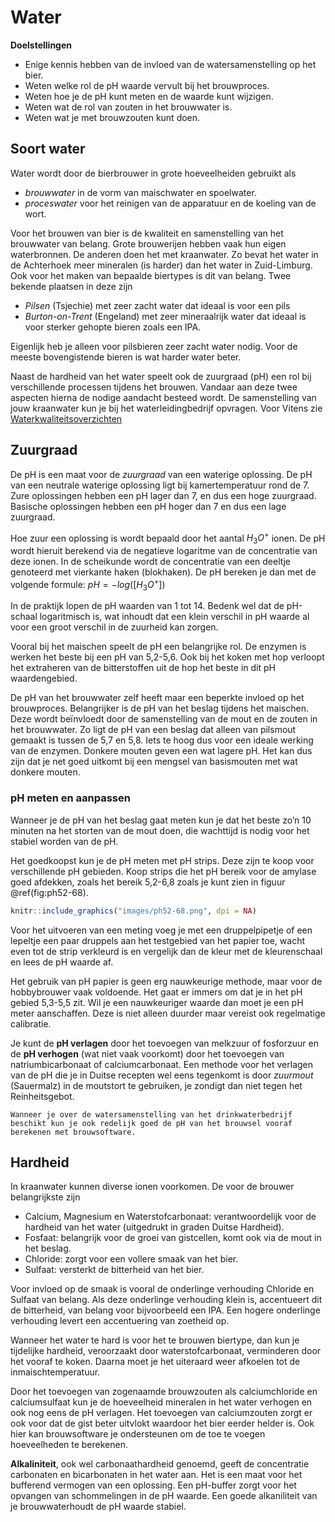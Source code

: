 # Water {#water}

**Doelstellingen**

-  Enige kennis hebben van de invloed van de watersamenstelling op het bier.
-  Weten welke rol de pH waarde vervult bij het brouwproces.
-  Weten hoe je de pH kunt meten en de waarde kunt wijzigen.
-  Weten wat de rol van zouten in het brouwwater is.
-  Weten wat je met brouwzouten kunt doen.

## Soort water

Water wordt door de bierbrouwer in grote hoeveelheiden gebruikt als

-  *brouwwater* in de vorm van maischwater en spoelwater.
-  *proceswater* voor het reinigen van de apparatuur en de koeling van de wort.

Voor het brouwen van bier is de kwaliteit en samenstelling van het brouwwater van belang. Grote brouwerijen hebben vaak hun eigen waterbronnen. De anderen doen het met kraanwater. Zo bevat het water in de Achterhoek meer mineralen (is harder) dan het water in Zuid-Limburg. Ook voor het maken van bepaalde biertypes is dit van belang. Twee bekende plaatsen in deze zijn

-  *Pilsen* (Tsjechie) met zeer zacht water dat ideaal is voor een pils
-  *Burton-on-Trent* (Engeland) met zeer mineraalrijk water dat ideaal is voor sterker gehopte bieren zoals een IPA.

Eigenlijk heb je alleen voor pilsbieren zeer zacht water nodig. Voor de meeste bovengistende bieren is wat harder water beter.

Naast de hardheid van het water speelt ook de zuurgraad (pH) een rol bij verschillende processen tijdens het brouwen. Vandaar aan deze twee aspecten hierna de nodige aandacht besteed wordt. De samenstelling van jouw kraanwater kun je bij het waterleidingbedrijf opvragen. Voor Vitens zie [Waterkwaliteitsoverzichten](https://www.vitens.nl/service/waterkwaliteit/waterkwaliteitsoverzichten)

## Zuurgraad {#zuurgraad}

De pH is een maat voor de *zuurgraad* van een waterige oplossing. De pH van een neutrale waterige oplossing ligt bij kamertemperatuur rond de 7. Zure oplossingen hebben een pH lager dan 7, en dus een hoge zuurgraad. Basische oplossingen hebben een pH hoger dan 7 en dus een lage zuurgraad.

Hoe zuur een oplossing is wordt bepaald door het aantal $H_3O^+$ ionen. De pH wordt hieruit berekend via de negatieve logaritme van de concentratie van deze ionen. In de scheikunde wordt de concentratie van een deeltje genoteerd met vierkante haken (blokhaken). De pH  bereken je dan met de volgende formule: $pH = -log([H_3O^+])$

In de praktijk lopen de pH waarden van 1 tot 14. Bedenk wel dat de pH-schaal logaritmisch is, wat inhoudt dat een klein verschil in pH waarde al voor een groot verschil in de zuurheid kan zorgen.

Vooral bij het maischen speelt de pH een belangrijke rol. De enzymen is werken het beste bij een pH van 5,2-5,6. Ook bij het koken met hop verloopt het extraheren van de bitterstoffen uit de hop het beste in dit pH waardengebied.

De pH van het brouwwater zelf heeft maar een beperkte invloed op het brouwproces. Belangrijker is de pH van het beslag tijdens het maischen. Deze wordt beïnvloedt door de samenstelling van de mout en de zouten in het brouwwater. Zo ligt de pH van een beslag dat alleen van pilsmout gemaakt is tussen de 5,7 en 5,8. Iets te hoog dus voor een ideale werking van de enzymen. Donkere mouten geven een wat lagere pH. Het kan dus zijn dat je net goed uitkomt bij een mengsel van basismouten met wat donkere mouten.

### pH meten en aanpassen

Wanneer je de pH van het beslag gaat meten kun je dat het beste zo'n 10 minuten na het storten van de mout doen, die wachttijd is nodig voor het stabiel worden van de pH. 

Het goedkoopst kun je de pH meten met pH strips. Deze zijn te koop voor verschillende pH gebieden. Koop strips die het pH bereik voor de amylase goed afdekken, zoals het bereik 5,2-6,8 zoals je kunt zien in figuur \@ref(fig:ph52-68).

```r
knitr::include_graphics("images/ph52-68.png", dpi = NA)
```

Voor het uitvoeren van een meting voeg je met een druppelpipetje of een lepeltje een paar druppels aan het testgebied van het papier toe, wacht even tot de strip verkleurd is en vergelijk dan de kleur met de kleurenschaal en lees de pH waarde af.

Het gebruik van pH papier is geen erg nauwkeurige methode, maar voor de hobbybrouwer vaak voldoende. Het gaat er immers om dat je in het pH gebied 5,3-5,5 zit. Wil je een nauwkeuriger waarde dan moet je een pH meter aanschaffen. Deze is niet alleen duurder maar vereist ook regelmatige calibratie.

Je kunt de **pH verlagen** door het toevoegen van melkzuur of fosforzuur en de **pH verhogen** (wat niet vaak voorkomt) door het toevoegen van natriumbicarbonaat of calciumcarbonaat. Een methode voor het verlagen van de pH die je in Duitse recepten wel eens tegenkomt is door *zuurmout* (Sauermalz) in de moutstort te gebruiken, je zondigt dan niet tegen het Reinheitsgebot.


```block2
Wanneer je over de watersamenstelling van het drinkwaterbedrijf beschikt kun je ook redelijk goed de pH van het brouwsel vooraf berekenen met brouwsoftware.

```

## Hardheid

In kraanwater kunnen diverse ionen voorkomen. De voor de brouwer belangrijkste zijn

-  Calcium, Magnesium en Waterstofcarbonaat: verantwoordelijk voor de hardheid van het water (uitgedrukt in graden Duitse Hardheid).
-  Fosfaat: belangrijk voor de groei van gistcellen, komt ook via de mout in het beslag.
-  Chloride: zorgt voor een vollere smaak van het bier.
-  Sulfaat: versterkt de bitterheid van het bier.

Voor invloed op de smaak is vooral de onderlinge verhouding Chloride en Sulfaat van belang. Als deze onderlinge verhouding klein is, accentueert dit de bitterheid, van belang voor bijvoorbeeld een IPA. Een hogere onderlinge verhouding levert een accentuering van zoetheid op.

Wanneer het water te hard is voor het te brouwen biertype, dan kun je tijdelijke hardheid, veroorzaakt door waterstofcarbonaat, verminderen door het vooraf te koken. Daarna moet je het uiteraard weer afkoelen tot de inmaischtemperatuur.

Door het toevoegen van zogenaamde brouwzouten als calciumchloride en calciumsulfaat kun je de hoeveelheid mineralen in het water verhogen en ook nog eens de pH verlagen. Het toevoegen van calciumzouten zorgt er ook voor dat de gist beter uitvlokt waardoor het bier eerder helder is. Ook hier kan brouwsoftware je ondersteunen om de toe te voegen hoeveelheden te berekenen.

**Alkaliniteit**, ook wel carbonaathardheid genoemd, geeft de concentratie carbonaten en bicarbonaten in het water aan. Het is een maat voor het bufferend vermogen van een oplossing. Een pH-buffer zorgt voor het opvangen van schommelingen in de pH waarde. Een goede alkaniliteit van je brouwwaterhoudt de pH waarde stabiel.
